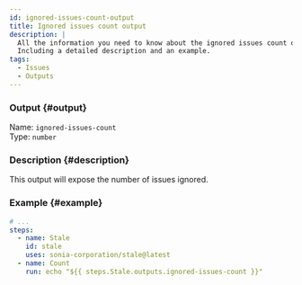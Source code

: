 ```yaml
---
id: ignored-issues-count-output
title: Ignored issues count output
description: |
  All the information you need to know about the ignored issues count output.
  Including a detailed description and an example.
tags:
  - Issues
  - Outputs
---
```


### Output {#output}

Name: `ignored-issues-count`  
Type: `number`

### Description {#description}

This output will expose the number of issues ignored.

### Example {#example}

```yml {6-7}
# ...
steps:
  - name: Stale
    id: stale
    uses: sonia-corporation/stale@latest
  - name: Count
    run: echo "${{ steps.Stale.outputs.ignored-issues-count }}"
```
